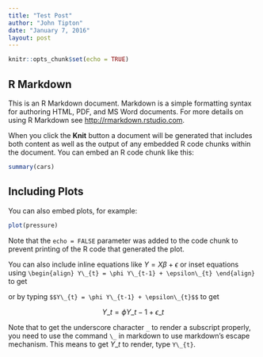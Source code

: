 ```yaml
---
title: "Test Post"
author: "John Tipton"
date: "January 7, 2016"
layout: post
---
```


```r
knitr::opts_chunk$set(echo = TRUE)
```

## R Markdown

This is an R Markdown document. Markdown is a simple formatting syntax for authoring HTML, PDF, and MS Word documents. For more details on using R Markdown see <http://rmarkdown.rstudio.com>.

When you click the **Knit** button a document will be generated that includes both content as well as the output of any embedded R code chunks within the document. You can embed an R code chunk like this:

```r
summary(cars)
```

## Including Plots

You can also embed plots, for example:

```r
plot(pressure)
```

Note that the `echo = FALSE` parameter was added to the code chunk to prevent printing of the R code that generated the plot.

You can also include inline equations like $Y = X \beta + \epsilon$ or inset equations using `\begin{align} Y\_{t} = \phi Y\_{t-1} + \epsilon\_{t} \end{align}` to get

\begin{align}
Y\_{t} = \phi Y\_{t-1} + \epsilon\_{t}
\end{align}

or by typing `$$Y\_{t} = \phi Y\_{t-1} + \epsilon\_{t}$$` to get

$$
Y\_{t} = \phi Y\_{t-1} + \epsilon\_{t}
$$

Note that to get the underscore character `_` to render a subscript properly, you need to use the command `\_` in markdown to use markdown's escape mechanism. This means to get $Y\_{t}$ to render, type `Y\_{t}`.